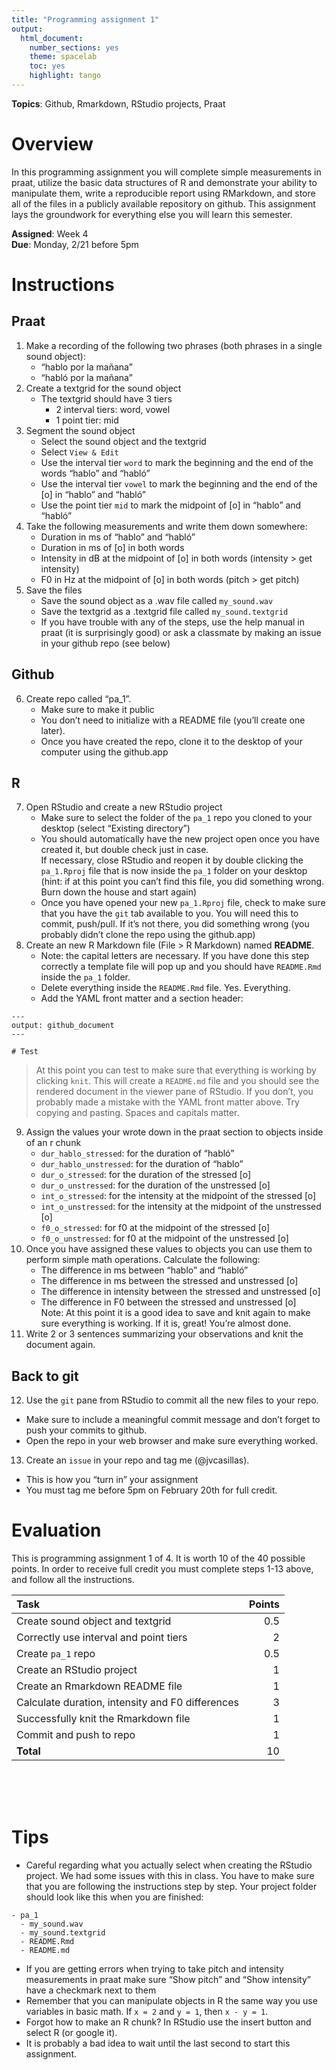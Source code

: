 ```yaml
---
title: "Programming assignment 1"
output: 
  html_document: 
    number_sections: yes
    theme: spacelab
    toc: yes
    highlight: tango
---
```


**Topics**: Github, Rmarkdown, RStudio projects, Praat

# Overview

In this programming assignment you will complete simple measurements in praat, 
utilize the basic data structures of R and demonstrate your ability to 
manipulate them, write a reproducible report using RMarkdown, and store all of 
the files in a publicly available repository on github.
This assignment lays the groundwork for everything else you will learn this semester. 

**Assigned**: Week 4  
**Due**: Monday, 2/21 before 5pm

# Instructions

## Praat

1. Make a recording of the following two phrases (both phrases in a single 
sound object): 
	- "hablo por la mañana"
	- "habló por la mañana"
2. Create a textgrid for the sound object
	- The textgrid should have 3 tiers
		- 2 interval tiers: word, vowel
		- 1 point tier: mid
3. Segment the sound object
	- Select the sound object and the textgrid
	- Select `View & Edit`
	- Use the interval tier `word` to mark the beginning and the end of the 
	words "hablo" and "habló"
	- Use the interval tier `vowel` to mark the beginning and the end of the 
	[o] in "hablo" and "habló"
	- Use the point tier `mid` to mark the midpoint of [o] in "hablo" and 
	"habló"
4. Take the following measurements and write them down somewhere:
	- Duration in ms of "hablo" and "habló"
	- Duration in ms of [o] in both words
	- Intensity in dB at the midpoint of [o] in both words (intensity > get 
	intensity)
	- F0 in Hz at the midpoint of [o] in both words (pitch > get pitch)
5. Save the files
	- Save the sound object as a .wav file called `my_sound.wav`
	- Save the textgrid as a .textgrid file called `my_sound.textgrid`
	- If you have trouble with any of the steps, use the help manual in praat 
	(it is surprisingly good) or ask a classmate by making an issue in your 
	github repo (see below)

## Github

6. Create repo called "pa_1". 
	- Make sure to make it public 
	- You don't need to initialize with a README file (you'll create one later).
	- Once you have created the repo, clone it to the desktop of your computer 
	using the github.app

## R 

7. Open RStudio and create a new RStudio project 
	- Make sure to select the folder of the `pa_1` repo you cloned to your 
	desktop (select "Existing directory")
	- You should automatically have the new project open once you have created 
	it, but double check just in case.  
	If necessary, close RStudio and reopen it by double clicking the 
	`pa_1.Rproj` file that is now inside the `pa_1` folder on your desktop 
	(hint: if at this point you can't find this file, you did something wrong. 
	Burn down the house and start again)
	- Once you have opened your new `pa_1.Rproj` file, check to make sure that 
	you have the `git` tab available to you. 
	You will need this to commit, push/pull. 
	If it's not there, you did something wrong (you probably didn't clone the 
	repo using the github.app)
8. Create an new R Markdown file (File > R Markdown) named **README**. 
	- Note: the capital letters are necessary. If you have done this step 
	correctly a template file will pop up and you should have `README.Rmd` 
	inside the `pa_1` folder. 
	- Delete everything inside the `README.Rmd` file. Yes. Everything.
	- Add the YAML front matter and a section header:  

```
---
output: github_document
---

# Test
```

> At this point you can test to make sure that everything is working by 
clicking `knit`. 
This will create a `README.md` file and you should see the rendered 
document in the viewer pane of RStudio. 
If you don't, you probably made a mistake with the YAML front matter above. 
Try copying and pasting. 
Spaces and capitals matter.

9. Assign the values your wrote down in the praat section to objects inside of 
an r chunk
	- `dur_hablo_stressed`: for the duration of "habló"
	- `dur_hablo_unstressed`: for the duration of "hablo"
	- `dur_o_stressed`: for the duration of the stressed [o]
	- `dur_o_unstressed`: for the duration of the unstressed [o]
	- `int_o_stressed`: for the intensity at the midpoint of the stressed [o]
	- `int_o_unstressed`: for the intensity at the midpoint of the unstressed [o]
	- `f0_o_stressed`: for f0 at the midpoint of the stressed [o]
	- `f0_o_unstressed`: for f0 at the midpoint of the unstressed [o]
10. Once you have assigned these values to objects you can use them to perform 
simple math operations. Calculate the following: 
	- The difference in ms between "hablo" and "habló"
	- The difference in ms between the stressed and unstressed [o] 
	- The difference in intensity between the stressed and unstressed [o]
	- The difference in F0 between the stressed and unstressed [o]  
	Note: At this point it is a good idea to save and knit again to make sure 
	everything is working. If it is, great! You're almost done. 
11. Write 2 or 3 sentences summarizing your observations and knit the 
document again. 

## Back to git

12. Use the `git` pane from RStudio to commit all the new files to your repo. 
  - Make sure to include a meaningful commit message and don't forget to push your commits to github. 
  - Open the repo in your web browser and make sure everything worked. 
13. Create an `issue` in your repo and tag me (@jvcasillas). 
  - This is how you "turn in" your assignment
  - You must tag me before 5pm on February 20th for full credit.

# Evaluation

This is programming assignment 1 of 4. It is worth 10 of the 40 possible 
points. In order to receive full credit you must complete steps 1-13 above, 
and follow all the instructions. 

|                 Task                             | Points |
| :----------------------------------------------- | -----: |
| Create sound object and textgrid                 |    0.5 |
| Correctly use interval and point tiers           |      2 |
| Create `pa_1` repo                               |    0.5 |
| Create an RStudio project                        |      1 |
| Create an Rmarkdown README file                  |      1 |
| Calculate duration, intensity and F0 differences |      3 |
| Successfully knit the Rmarkdown file             |      1 |
| Commit and push to repo                          |      1 |
| **Total**                                        |     10 |

</br></br></br>

# Tips

- Careful regarding what you actually select when creating the RStudio project. 
We had some issues with this in class. 
You have to make sure that you are following the instructions step by step. 
Your project folder should look like this when you are finished:

```
- pa_1
  - my_sound.wav
  - my_sound.textgrid
  - README.Rmd
  - README.md
```

- If you are getting errors when trying to take pitch and intensity 
measurements in praat make sure "Show pitch" and "Show intensity" have a 
checkmark next to them
- Remember that you can manipulate objects in R the same way you use variables 
in basic math. If `x = 2` and `y = 1`, then `x - y = 1`. 
- Forgot how to make an R chunk? In RStudio use the insert button and select R 
(or google it).
- It is probably a bad idea to wait until the last second to start this 
assignment. 

</br></br></br>


